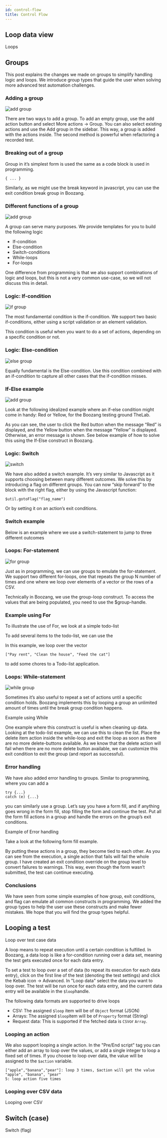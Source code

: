 ```yaml
---
id: control-flow
title: Control Flow
---
```

 ## Loop data view


<YouTubeEmbed embedId="zHDmcl2pIh0">Loops</YouTubeEmbed>

## Groups

This post explains the changes we made on groups to simplify handling logic and loops. We introduce group types that guide the user when solving more advanced test automation challenges. 

### Adding a group

![add group](../images/group1.png "Adding a group")

There are two ways to add a group. To add an empty group, use the add action button and select More actions -> Group. You can also select existing actions and use the Add group in the sidebar. This way, a group is added with the actions inside. The second method is powerful when refactoring a recorded test.

### Breaking out of a group

Group in it’s simplest form is used the same as a code block is used in programming.
```
{ ... }
```

Similarly, as we might use the break keyword in javascript, you can use the exit condition break group in Boozang.

### Different functions of a group

![add group](../images/group2.png "Adding a group")


A group can serve many purposes. We provide templates for you to build the following logic

- If-condition
- Else-condition
- Switch-conditions
- While-loops
- For-loops

One difference from programming is that we also support combinations of logic and loops, but this is not a very common use-case, so we will not discuss this in detail. 

### Logic: If-condition

![if group](../images/group3.png "If group")


The most fundamental condition is the if-condition. We support two basic if-conditions, either using a script validation or an element validation. 

This condition is useful when you want to do a set of actions, depending on a specific condition or not.

### Logic: Else-condition

![else group](../images/group4.png "Else group")

Equally fundamental is the Else-condition. Use this condition combined with an if-condition to capture all other cases that the if-condition misses.

### If-Else example

![add group](../images/group5.png "Adding a group")

Look at the following idealized example where an if-else condition might come in handy: Red or Yellow, for the Boozang testing ground TheLab.

As you can see, the user to click the Red button when the message “Red” is displayed, and the Yellow button when the message “Yellow” is displayed. Otherwise, an error message is shown. See below example of how to solve this using the If-Else construct in Boozang.

### Logic: Switch

![switch](../images/group6.png "Switch")

We have also added a switch example. It’s very similar to Javascript as it supports choosing between many different outcomes. We solve this by introducing a flag on different groups. You can now “skip forward” to the block with the right flag, either by using the Javascript function:

```$util.gotoFlag("flag_name")```

Or by setting it on an action’s exit conditions.

### Switch example

Below is an example where we use a switch-statement to jump to three different outcomes

### Loops: For-statement

![for group](../images/group7.png "For loop example")

Just as in programming, we can use groups to emulate the for-statement. We support two different for-loops, one that repeats the group N number of times and one where we loop over elements of a vector or the rows of a CSV. 

Technically in Boozang, we use the group-loop construct. To access the values that are being populated, you need to use the $group-handle.

### Example using For

To illustrate the use of For, we look at a simple todo-list

To add several items to the todo-list, we can use the

In this example, we loop over the vector

```["Pay rent", "Clean the house", "Feed the cat"]```

to add some chores to a Todo-list application. 

### Loops: While-statement

![while group](../images/group8.png "While loop example")

Sometimes it’s also useful to repeat a set of actions until a specific condition holds. Boozang implements this by looping a group an unlimited amount of times until the break group condition happens. 

Example using While

One example where this construct is useful is when cleaning up data. Looking at the todo-list example, we can use this to clean the list. Place the delete item action inside the while-loop and exit the loop as soon as there are no more delete-buttons available. As we know that the delete action will fail when there are no more delete button available, we can customize this exit condition to exit the group (and report as successful).

### Error handling

We have also added error handling to groups. Similar to programming, where you can add a 
```
try {...}
catch (e) {...}
```
you can similarly use a group. Let’s say you have a form fill, and if anything goes wrong in the form fill, stop filling the form and continue the test. Put all the form fill actions in a group and handle the errors on the group’s exit conditions. 

Example of Error handling

Take a look at the following form fill example.

By putting these actions in a group, they become tied to each other. As you can see from the execution, a single action that fails will fail the whole group. I have created an exit condition override on the group level to convert failures to warnings. This way, even though the form wasn’t submitted, the test can continue executing. 

### Conclusions

We have seen from some simple examples of how group, exit conditions, and flag can emulate all common constructs in programming. We added the group types to help the user use these constructs and make fewer mistakes. We hope that you will find the group types helpful. 

## Looping a test

<YouTubeEmbed embedId="0C-mJGLBGb0">Loop over test case data</YouTubeEmbed>

A loop means to repeat execution until a certain condition is fulfilled. In Boozang, a data loop is like a for-condition running over a data set, meaning the test gets executed once for each data entry. 

<!-- ![loop](../images/loop.png) -->

To set a test to loop over a set of data (to repeat its execution for each data entry), click on the first line of the test (denoting the test settings) and click the Kebab icon -> Advanced. In "Loop data" select the data you want to loop over. The test will be run once for each data entry, and the current data entry will be available in the `$loop`handle. 

The following data formats are supported to drive loops

- CSV: The assigned `$loop` item will be of `Object` format (JSON) 
- Arrays:  The assigned `$loop`item will be of `Property` format (String) 
- Request data: This is supported if the fetched data is `CSV`or `Array`.

### Looping an action

We also support looping a single action. In the "Pre/End script" tag you can either add an array to loop over the values, or add a single integer to loop a fixed set of times. If you choose to loop over data, the value will be assigned to the `$action` variable.

```
["apple","banana","pear"]: loop 3 times, $action will get the value "apple", "banana", "pear"
5: loop action five times
```

### Looping over CSV data

<YouTubeEmbed embedId="8i8ZykTqd1Y">Looping over CSV</YouTubeEmbed>

## Switch (case)

<YouTubeEmbed embedId="Gj9yAf6KG-w">Switch (flag)</YouTubeEmbed>





